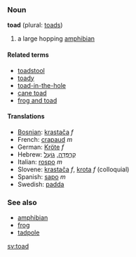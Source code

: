 ===Noun===
'''toad''' (plural: [[toads]])

# a large hopping [[amphibian]]

====Related terms====
*[[toadstool]]
*[[toady]]
*[[toad-in-the-hole]]
*[[cane toad]]
*[[frog and toad]]

====Translations====
*[[Bosnian]]: [[krastača]] ''f''
*French: [[crapaud]] ''m''
*German: [[Kröte]] ''f''
*Hebrew: [[קרפדה|קַרְפָּדָה]], [[גועל|גוֹעַל]]
*Italian: [[rospo]] ''m''
*Slovene: [[krastača]] ''f'', [[krota]] ''f'' (colloquial)
*Spanish: [[sapo]] ''m''
*Swedish: [[padda]]

===See also===
*[[amphibian]]
*[[frog]]
*[[tadpole]]

[[sv:toad]]